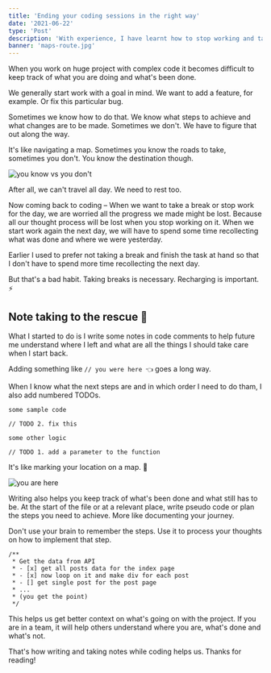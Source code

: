 ```yaml
---
title: 'Ending your coding sessions in the right way'
date: '2021-06-22'
type: 'Post'
description: 'With experience, I have learnt how to stop working and take a break, in the right way.'
banner: 'maps-route.jpg'
---
```


When you work on huge project with complex code it becomes difficult to keep track of what you are doing and what's been done.

We generally start work with a goal in mind. We want to add a feature, for example. Or fix this particular bug.

Sometimes we know how to do that. We know what steps to achieve and what changes are to be made. Sometimes we don't. We have to figure that out along the way.

It's like navigating a map. Sometimes you know the roads to take, sometimes you don't. You know the destination though.

![you know vs you don't](maps.jpg)

After all, we can't travel all day. We need to rest too.

Now coming back to coding – When we want to take a break or stop work for the day, we are worried all the progress we made might be lost. Because all our thought process will be lost when you stop working on it. When we start work again the next day, we will have to spend some time recollecting what was done and where we were yesterday.

Earlier I used to prefer not taking a break and finish the task at hand so that I don't have to spend more time recollecting the next day.

But that's a bad habit. Taking breaks is necessary. Recharging is important. ⚡️

## Note taking to the rescue 📝

What I started to do is I write some notes in code comments to help future me understand where I left and what are all the things I should take care when I start back.

Adding something like `// you were here 👈` goes a long way.

When I know what the next steps are and in which order I need to do tham, I also add numbered TODOs.

```
some sample code

// TODO 2. fix this

some other logic

// TODO 1. add a parameter to the function

```

It's like marking your location on a map. 📍

![you are here](maps-route.jpg)

Writing also helps you keep track of what's been done and what still has to be. At the start of the file or at a relevant place, write pseudo code or plan the steps you need to achieve. More like documenting your journey.

Don't use your brain to remember the steps. Use it to process your thoughts on how to implement that step.

```
/**
 * Get the data from API
 * - [x] get all posts data for the index page
 * - [x] now loop on it and make div for each post
 * - [] get single post for the post page
 * ...
 * (you get the point)
 */
```

This helps us get better context on what's going on with the project. If you are in a team, it will help others understand where you are, what's done and what's not.

That's how writing and taking notes while coding helps us. Thanks for reading!
